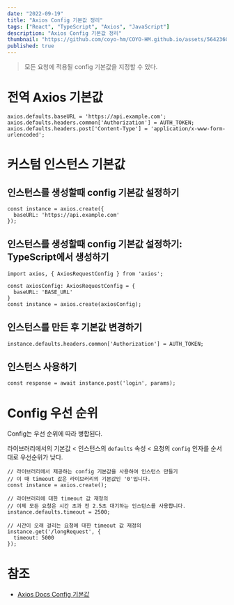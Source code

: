 ```yaml
---
date: "2022-09-19"
title: "Axios Config 기본값 정리"
tags: ["React", "TypeScript", "Axios", "JavaScript"]
description: "Axios Config 기본값 정리"
thumbnail: "https://github.com/coyo-hm/COYO-HM.github.io/assets/56423604/616f1229-bb39-46a0-929f-cdd47d9628b3"
published: true
---
```

> 모든 요청에 적용될 config 기본값을 지정할 수 있다.

# 전역 Axios 기본값

```tsx
axios.defaults.baseURL = 'https://api.example.com';
axios.defaults.headers.common['Authorization'] = AUTH_TOKEN;
axios.defaults.headers.post['Content-Type'] = 'application/x-www-form-urlencoded';
```

# 커스텀 인스턴스 기본값

## 인스턴스를 생성할때 config 기본값 설정하기

```tsx
const instance = axios.create({
  baseURL: 'https://api.example.com'
});
```

## 인스턴스를 생성할때 config 기본값 설정하기: TypeScript에서 생성하기

```tsx
import axios, { AxiosRequestConfig } from 'axios';

const axiosConfig: AxiosRequestConfig = {
  baseURL: 'BASE_URL'
}
const instance = axios.create(axiosConfig);
```

## 인스턴스를 만든 후 기본값 변경하기

```tsx
instance.defaults.headers.common['Authorization'] = AUTH_TOKEN;
```

## 인스턴스 사용하기

```tsx
const response = await instance.post('login', params);
```

# Config 우선 순위

Config는 우선 순위에 따라 병합된다.

라이브러리에서의 기본값 <  인스턴스의 `defaults` 속성 < 요청의 `config` 인자를 순서대로 우선순위가 낮다.

```tsx
// 라이브러리에서 제공하는 config 기본값을 사용하여 인스턴스 만들기
// 이 때 timeout 값은 라이브러리의 기본값인 '0'입니다.
const instance = axios.create();

// 라이브러리에 대한 timeout 값 재정의
// 이제 모든 요청은 시간 초과 전 2.5초 대기하는 인스턴스를 사용합니다.
instance.defaults.timeout = 2500;

// 시간이 오래 걸리는 요청에 대한 timeout 값 재정의
instance.get('/longRequest', {
  timeout: 5000
});
```

# 참조

- [Axios Docs Config 기본값](https://axios-http.com/kr/docs/config_defaults)